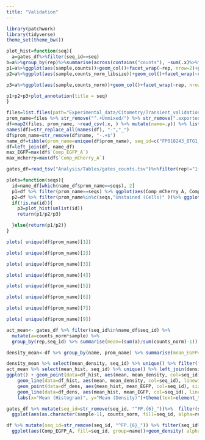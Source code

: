 ```yaml
---
title: "Validation"
---
```


```r
library(patchwork)
library(tidyverse)
theme_set(theme_bw())
```

```r
plot_hist=function(seq){
  a=gates_df%>%filter(seq_id==seq)
b=a%>%group_by(rep)%>%summarise(across(contains("counts"), ~sum(.x)%>%floor()))
p1=a%>%ggplot(aes(sample,counts))+geom_col()+facet_wrap(~rep, nrow=2)+ggtitle("Raw counts", subtitle = paste("Total counts: \n rep_1", b$counts[1], '\n rep_3', b$counts[2]))+xlab("Gate")+ylab("Counts")+theme(title = element_text(size=10))
p2=a%>%ggplot(aes(sample,counts_norm_libsize))+geom_col()+facet_wrap(~rep,nrow=2)+ggtitle("Counts normalized \n by Libsize")

p3=a%>%ggplot(aes(sample,counts_norm))+geom_col()+facet_wrap(~rep, nrow=2)+xlab("Gate")+ylab("Counts")+theme(title = element_text(size=8))+ggtitle("Counts normalized by \nLibsize and sampling effort")

p1+p2+p3+plot_annotation(title = seq)
}
```

```r
files=list.files(path="Experimental_data/Citometry/Transient_validation/Unmixed", pattern=".csv", full.names = T)
prom_name=files %>% str_remove("^.+Unmixed/") %>% str_remove(".exported.+$")
df=map2(files, prom_name, ~read_csv(.x, ) %>% mutate(name=.y)) %>% list_rbind()
names(df)=str_replace_all(names(df), "-","_")
df$prom_name=str_remove(df$name, "-.+$")
name_df=tibble(prom_name=unique(df$prom_name), seq_id=c("FP018243_BTG1_1",NA,  "FP022540_KIAA0753_1", NA, "FP018274_METAP2_1", "FP016171_PPP1R14B_3", "FP020354_TMEM87A_1", NA,"FP021573_ZKSCAN2_1" ))
df=left_join(df, name_df)
max_EGFP=max(df$`Comp_EGFP_A`)
max_mcherry=max(df$`Comp_mCherry_A`)
```

```r
gates_df=read_tsv("Analysis/Tables/gates_counts.tsv")%>%filter(rep!="1+3")%>%mutate(rep=paste0("Rep ",rep))

```

```r
plots=function(seqs){
  id=name_df[which(name_df$prom_name==seqs), 2]
  p1=df %>% filter(prom_name==seqs) %>% ggplot(aes(Comp_mCherry_A, Comp_EGFP_A))+geom_hex(bins=64)+facet_wrap(~name)+scale_x_continuous(limits = c(1,max_mcherry),trans="log10")+scale_y_continuous(limits = c(1,max_EGFP),trans="log10")+ggtitle(id)
  p2=df %>% filter(prom_name%in%c(seqs,"Unstained (Cells)" ))%>% ggplot(aes(Comp_EGFP_A, col=name))+scale_x_continuous(limits = c(1,max_EGFP),trans="log10")+geom_density()
  if(!is.na(id)){
    p3=plot_hist(unlist(id))
    return(p1/p2/p3)

  }else{return(p1/p2)}
}
```

```r
plots( unique(df$prom_name)[1])
```

```r
plots( unique(df$prom_name)[2])
```

```r
plots( unique(df$prom_name)[3])
```

```r
plots( unique(df$prom_name)[4])
```

```r

plots( unique(df$prom_name)[5])
```

```r

plots( unique(df$prom_name)[6])
```

```r
plots( unique(df$prom_name)[7])
```

```r
plots( unique(df$prom_name)[9])
```

```r
act_mean<- gates_df %>% filter(seq_id%in%name_df$seq_id) %>% 
  mutate(a=counts_norm*sample) %>% 
  group_by(rep,seq_id) %>% summarise(mean=(sum(a)/sum(counts_norm)-1)) %>% ungroup() %>% group_by(seq_id) %>%  mutate(mean_hist=mean(mean))

density_mean<-df %>% group_by(name, prom_name) %>% summarise(mean_EGFP=mean(Comp_EGFP_A), median_EGFP=median(Comp_EGFP_A)) %>% ungroup() %>%group_by(prom_name) %>% mutate(mean_density=mean(mean_EGFP)) %>% left_join(name_df)

density_mean %>% select(mean_density, seq_id) %>% unique() %>% filter(!is.na(seq_id)) %>% left_join(act_mean) %>% mutate(seq_id=str_remove(seq_id, "^FP.{6}_")) ->df_hist
act_mean %>% select(mean_hist, seq_id) %>% unique() %>% left_join(density_mean) %>% mutate(seq_id=str_remove(seq_id, "^FP.{6}_"))->df_dens
ggplot() + geom_point(data=df_hist, aes(mean, mean_density, col=seq_id), size=2.5)+
    geom_line(data=df_hist, aes(mean, mean_density, col=seq_id), linewidth=1.5)+
    geom_point(data=df_dens, aes(mean_hist, mean_EGFP, col=seq_id), size=2.5)+
    geom_line(data=df_dens, aes(mean_hist, mean_EGFP, col=seq_id), linewidth=1.5)+
    labs(x="Mean (Histogram)", y="Mean (Density)")+theme(text=element_text(size=20))+labs(col="Promoter")+scale_color_manual(values = clrs[1:6])
```

```r
gates_df %>% mutate(seq_id=str_remove(seq_id, "^FP.{6}_"))%>%  filter(seq_id%in%c("KIAA0753_1", "TMEM87A_1")) %>% group_by(seq_id, rep) %>% mutate(counts_norm=counts_norm/sum(counts_norm)) %>% 
  ggplot(aes(as.character(sample-1), counts_norm, fill=seq_id, alpha=rep))+geom_col(position="dodge")+scale_alpha_manual(values=c("Rep 1"=0.5,"Rep 2"=0.9))+theme_pubclean()+labs(x="Gate", y="Relative_counts", fill="Promoter", alpha=NULL)+scale_fill_manual(values=c(KIAA0753_1="#F18F01", TMEM87A_1="#99C24D"))
```

```r
df %>% mutate(seq_id=str_remove(seq_id, "^FP.{6}_")) %>% filter(seq_id%in%c( "KIAA0753_1","TMEM87A_1")) %>% 
  ggplot(aes(Comp_EGFP_A, fill=seq_id, group=name))+geom_density( alpha=0.3)+theme_pubclean()+scale_x_log10(limits=c(10,100000))+scale_fill_manual(values=c(KIAA0753_1="#F18F01", TMEM87A_1="#99C24D"))
```
